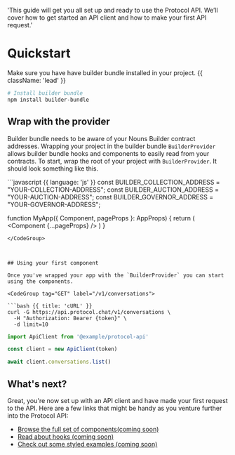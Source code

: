  'This guide will get you all set up and ready to use the Protocol API. We’ll cover how to get started an API client and how to make your first API request.'

# Quickstart

Make sure you have have builder bundle installed in your project. {{ className: 'lead' }}

<CodeGroup>

```bash {{ language: 'js' }}
# Install builder bundle
npm install builder-bundle
```

</CodeGroup>

## Wrap with the provider

Builder bundle needs to be aware of your Nouns Builder contract addresses. Wrapping your project in the builder bundle `BuilderProvider` allows builder bundle hooks and components to easily read from your contracts. To start, wrap the root of your project with `BuilderProvider`. It should look something like this.

<CodeGroup>
```javascript {{ language: 'js' }}
const BUILDER_COLLECTION_ADDRESS = "YOUR-COLLECTION-ADDRESS";
const BUILDER_AUCTION_ADDRESS = "YOUR-AUCTION-ADDRESS";
const BUILDER_GOVERNOR_ADDRESS = "YOUR-GOVERNOR-ADDRESS";

function MyApp({ Component, pageProps }: AppProps) {
  return (
    <BuilderProvider
      collectionAddress={BUILDER_COLLECTION_ADDRESS}
      auctionAddress={BUILDER_AUCTION_ADDRESS}
      governorAddress={BUILDER_GOVERNOR_ADDRESS}
    >
      <Component {...pageProps} />
    </BuilderProvider>
  ) 
}
````
</CodeGroup>



## Using your first component

Once you've wrapped your app with the `BuilderProvider` you can start using the components.

<CodeGroup tag="GET" label="/v1/conversations">

```bash {{ title: 'cURL' }}
curl -G https://api.protocol.chat/v1/conversations \
  -H "Authorization: Bearer {token}" \
  -d limit=10
````

```js
import ApiClient from '@example/protocol-api'

const client = new ApiClient(token)

await client.conversations.list()
```


</CodeGroup>



## What's next?

Great, you're now set up with an API client and have made your first request to the API. Here are a few links that might be handy as you venture further into the Protocol API:

- [Browse the full set of components(coming soon)](/#)
- [Read about hooks (coming soon)](/#)
- [Check out some styled examples (coming soon)](/#)
